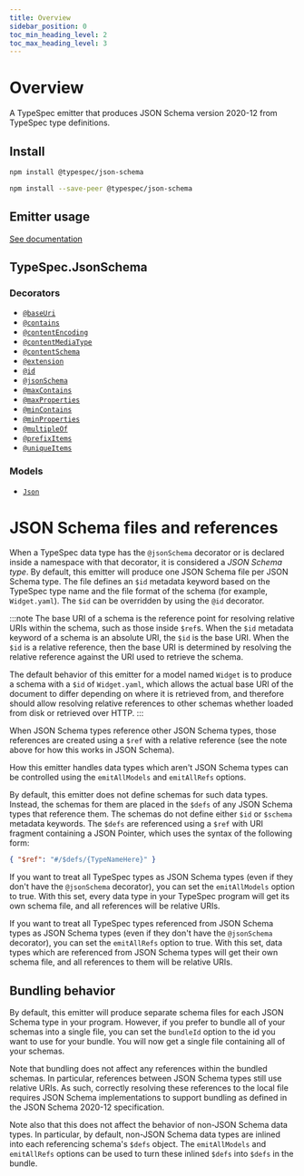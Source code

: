```yaml
---
title: Overview
sidebar_position: 0
toc_min_heading_level: 2
toc_max_heading_level: 3
---
```



# Overview

A TypeSpec emitter that produces JSON Schema version 2020-12 from TypeSpec type definitions.

## Install

<Tabs>
<TabItem value="spec" label="In a spec" default>

```bash
npm install @typespec/json-schema
```

</TabItem>
<TabItem value="library" label="In a library" default>

```bash
npm install --save-peer @typespec/json-schema
```

</TabItem>
</Tabs>

## Emitter usage

[See documentation](./emitter.md)

## TypeSpec.JsonSchema

### Decorators

- [`@baseUri`](./decorators.md#@TypeSpec.JsonSchema.baseUri)
- [`@contains`](./decorators.md#@TypeSpec.JsonSchema.contains)
- [`@contentEncoding`](./decorators.md#@TypeSpec.JsonSchema.contentEncoding)
- [`@contentMediaType`](./decorators.md#@TypeSpec.JsonSchema.contentMediaType)
- [`@contentSchema`](./decorators.md#@TypeSpec.JsonSchema.contentSchema)
- [`@extension`](./decorators.md#@TypeSpec.JsonSchema.extension)
- [`@id`](./decorators.md#@TypeSpec.JsonSchema.id)
- [`@jsonSchema`](./decorators.md#@TypeSpec.JsonSchema.jsonSchema)
- [`@maxContains`](./decorators.md#@TypeSpec.JsonSchema.maxContains)
- [`@maxProperties`](./decorators.md#@TypeSpec.JsonSchema.maxProperties)
- [`@minContains`](./decorators.md#@TypeSpec.JsonSchema.minContains)
- [`@minProperties`](./decorators.md#@TypeSpec.JsonSchema.minProperties)
- [`@multipleOf`](./decorators.md#@TypeSpec.JsonSchema.multipleOf)
- [`@prefixItems`](./decorators.md#@TypeSpec.JsonSchema.prefixItems)
- [`@uniqueItems`](./decorators.md#@TypeSpec.JsonSchema.uniqueItems)

### Models

- [`Json`](./data-types.md#TypeSpec.JsonSchema.Json)

# JSON Schema files and references

When a TypeSpec data type has the `@jsonSchema` decorator or is declared inside a namespace with that decorator, it is considered a _JSON Schema type_. By default, this emitter will produce one JSON Schema file per JSON Schema type. The file defines an `$id` metadata keyword based on the TypeSpec type name and the file format of the schema (for example, `Widget.yaml`). The `$id` can be overridden by using the `@id` decorator.

:::note
The base URI of a schema is the reference point for resolving relative URIs within the schema, such as those inside `$ref`s. When the `$id` metadata keyword of a schema is an absolute URI, the `$id` is the base URI. When the `$id` is a relative reference, then the base URI is determined by resolving the relative reference against the URI used to retrieve the schema.

The default behavior of this emitter for a model named `Widget` is to produce a schema with a `$id` of `Widget.yaml`, which allows the actual base URI of the document to differ depending on where it is retrieved from, and therefore should allow resolving relative references to other schemas whether loaded from disk or retrieved over HTTP.
:::

When JSON Schema types reference other JSON Schema types, those references are created using a `$ref` with a relative reference (see the note above for how this works in JSON Schema).

How this emitter handles data types which aren't JSON Schema types can be controlled using the `emitAllModels` and `emitAllRefs` options.

By default, this emitter does not define schemas for such data types. Instead, the schemas for them are placed in the `$defs` of any JSON Schema types that reference them. The schemas do not define either `$id` or `$schema` metadata keywords. The `$defs` are referenced using a `$ref` with URI fragment containing a JSON Pointer, which uses the syntax of the following form:
```json
{ "$ref": "#/$defs/{TypeNameHere}" }
```

If you want to treat all TypeSpec types as JSON Schema types (even if they don't have the `@jsonSchema` decorator), you can set the `emitAllModels` option to true. With this set, every data type in your TypeSpec program will get its own schema file, and all references will be relative URIs.

If you want to treat all TypeSpec types referenced from JSON Schema types as JSON Schema types (even if they don't have the `@jsonSchema` decorator), you can set the `emitAllRefs` option to true. With this set, data types which are referenced from JSON Schema types will get their own schema file, and all references to them will be relative URIs.

## Bundling behavior

By default, this emitter will produce separate schema files for each JSON Schema type in your program. However, if you prefer to bundle all of your schemas into a single file, you can set the `bundleId` option to the id you want to use for your bundle. You will now get a single file containing all of your schemas.

Note that bundling does not affect any references within the bundled schemas. In particular, references between JSON Schema types still use relative URIs. As such, correctly resolving these references to the local file requires JSON Schema implementations to support bundling as defined in the JSON Schema 2020-12 specification.

Note also that this does not affect the behavior of non-JSON Schema data types. In particular, by default, non-JSON Schema data types are inlined into each referencing schema's `$defs` object. The `emitAllModels` and `emitAllRefs` options can be used to turn these inlined `$defs` into `$defs` in the bundle.

